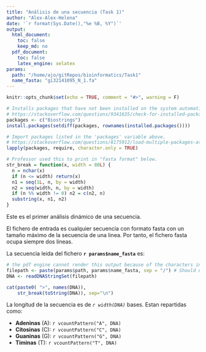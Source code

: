 ```yaml
---
title: "Análisis de una secuencia (Task 1)"
author: "Alex-Alex-Helena"
date: '`r format(Sys.Date(),"%e %B, %Y")`'
output: 
  html_document:
    toc: false
    keep_md: no
  pdf_document: 
    toc: false
    latex_engine: xelatex
params:
  path: "/home/ajo/gitRepos/bioinformatics/Task1"
  name_fasta: "gi32141095_N_1.fa"
---
```


```r
knitr::opts_chunk$set(echo = TRUE, comment = "#>", warning = F)

# Installs packages that have not been installed on the system automatically. 
# https://stackoverflow.com/questions/9341635/check-for-installed-packages-before-running-install-packages
packages <- c("Biostrings")
install.packages(setdiff(packages, rownames(installed.packages())))  

# Import packages listed in the 'packages' variable above. 
# https://stackoverflow.com/questions/8175912/load-multiple-packages-at-once
lapply(packages, require, character.only = TRUE)

# Professor used this to print in "fasta format" below. 
str_break = function(x, width = 80L) {
  n = nchar(x)
  if (n <= width) return(x)
  n1 = seq(1L, n, by = width)
  n2 = seq(width, n, by = width)
  if (n %% width != 0) n2 = c(n2, n)
  substring(x, n1, n2)
}
```

Este es el primer análisis dinámico de una secuencia.

El fichero de entrada es cualquier secuencia con formato fasta con un tamaño máximo de la secuencia de una linea. Por tanto, el fichero fasta ocupa siempre dos lineas.

La secuencia leida del fichero **`r params$name_fasta`** es:

```r
# the pdf engine cannot render this output because of the characters in the DNA table. Not sure if this can be fixed. 
filepath <- paste(params$path, params$name_fasta, sep = "/") # Should use file.path here as well. 
DNA <- readDNAStringSet(filepath)

cat(paste0( ">", names(DNA)), 
    str_break(toString(DNA)), sep="\n")
```
La longitud de la secuencia es de *`r width(DNA)`* bases. Estan repartidas como:

* **Adeninas** (A): `r vcountPattern("A", DNA)`
* **Citosinas** (C): `r vcountPattern("C", DNA)`
* **Guaninas** (G): `r vcountPattern("G", DNA)`
* **Timinas** (T): `r vcountPattern("T", DNA)`
